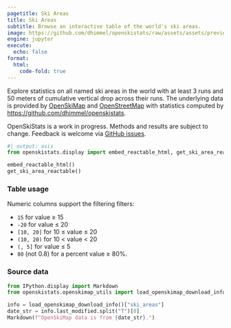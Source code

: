 ```yaml
---
pagetitle: Ski Areas
title: Ski Areas
subtitle: Browse an interactive table of the world's ski areas.
image: https://github.com/dhimmel/openskistats/raw/assets/assets/preview-table.png
engine: jupyter
execute:
  echo: false
format:
  html:
    code-fold: true
---
```


Explore statistics on all named ski areas in the world with at least 3 runs and 50 meters of cumulative vertical drop across their runs.
The underlying data is provided by [OpenSkiMap](https://openskimap.org) and [OpenStreetMap](https://www.openstreetmap.org) with statistics computed by <https://github.com/dhimmel/openskistats>.

::: {.callout-caution}
OpenSkiStats is a work in progress.
Methods and results are subject to change.
Feedback is welcome via [GitHub issues](https://github.com/dhimmel/openskistats/issues/new).
:::

::: {.column-screen-inset}
```python
#| output: asis
from openskistats.display import embed_reactable_html, get_ski_area_reactable

embed_reactable_html()
get_ski_area_reactable()
```
:::

### Table usage

Numeric columns support the filtering filters:

- `15` for value ≥ 15
- `-20` for value ≤ 20
- `[10, 20]` for 10 ≤ value ≤ 20
- `(10, 20)` for 10 < value < 20
- `(, 5]` for value ≤ 5
- `80` (not 0.8) for a percent value ≥ 80%.


### Source data 

```python
from IPython.display import Markdown
from openskistats.openskimap_utils import load_openskimap_download_info

info = load_openskimap_download_info()["ski_areas"]
date_str = info.last_modified.split("T")[0]
Markdown(f"OpenSkiMap data is from {date_str}.")
```
